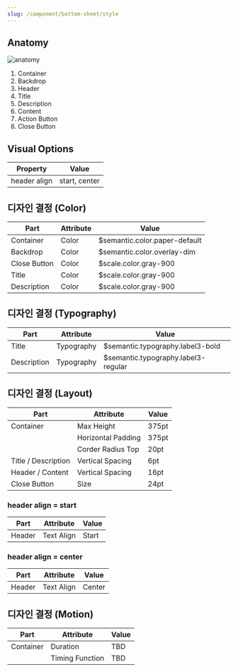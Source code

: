 ```yaml
---
slug: /component/bottom-sheet/style
---
```


## Anatomy

![anatomy](../../comingSoonWide.png)

1. Container
2. Backdrop
3. Header
4. Title
5. Description
6. Content
7. Action Button
8. Close Button

## Visual Options

| Property     | Value         |
| ------------ | ------------- |
| header align | start, center |

## 디자인 결정 (Color)

| Part         | Attribute | Value                         |
| ------------ | --------- | ----------------------------- |
| Container    | Color     | $semantic.color.paper-default |
| Backdrop     | Color     | $semantic.color.overlay-dim   |
| Close Button | Color     | $scale.color.gray-900         |
| Title        | Color     | $scale.color.gray-900         |
| Description  | Color     | $scale.color.gray-900         |

## 디자인 결정 (Typography)

| Part        | Attribute  | Value                               |
| ----------- | ---------- | ----------------------------------- |
| Title       | Typography | $semantic.typography.label3-bold    |
| Description | Typography | $semantic.typography.label3-regular |

## 디자인 결정 (Layout)

| Part                | Attribute          | Value |
| ------------------- | ------------------ | ----- |
| Container           | Max Height         | 375pt |
|                     | Horizontal Padding | 375pt |
|                     | Corder Radius Top  | 20pt  |
| Title / Description | Vertical Spacing   | 6pt   |
| Header / Content    | Vertical Spacing   | 16pt  |
| Close Button        | Size               | 24pt  |

### header align = start

| Part   | Attribute  | Value |
| ------ | ---------- | ----- |
| Header | Text Align | Start |

### header align = center

| Part   | Attribute  | Value  |
| ------ | ---------- | ------ |
| Header | Text Align | Center |

## 디자인 결정 (Motion)

| Part      | Attribute       | Value |
| --------- | --------------- | ----- |
| Container | Duration        | TBD   |
|           | Timing Function | TBD   |
